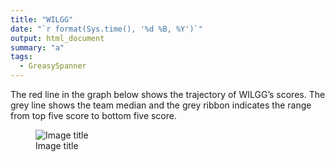 ```yaml
---
title: "WILGG"
date: "`r format(Sys.time(), '%d %B, %Y')`"
output: html_document
summary: "a"
tags:
  - GreasySpanner
---
```


The red line in the graph below shows the trajectory of WILGG's scores. The grey line shows the team median and the grey ribbon indicates the range from top five score to bottom five score.

![Image title](WILGG.jpg)
